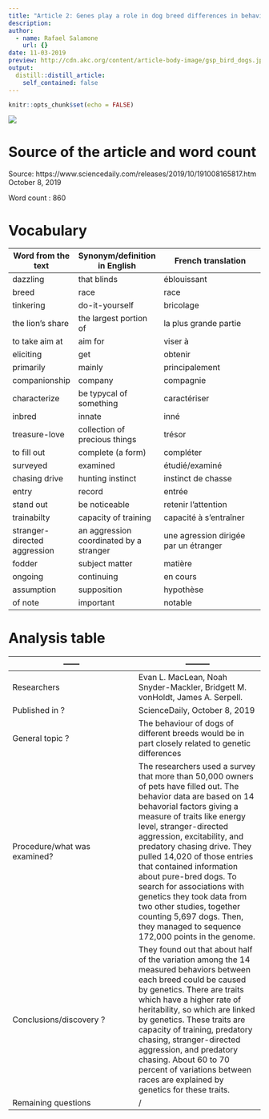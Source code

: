 ```yaml
---
title: "Article 2: Genes play a role in dog breed differences in behavior"
description: 
author:
  - name: Rafael Salamone
    url: {}
date: 11-03-2019
preview: http://cdn.akc.org/content/article-body-image/gsp_bird_dogs.jpg
output:
  distill::distill_article:
    self_contained: false
---
```


```r
knitr::opts_chunk$set(echo = FALSE)
```



![](http://cdn.akc.org/content/article-body-image/gsp_bird_dogs.jpg) 

# Source of the article and word count

Source: https://www.sciencedaily.com/releases/2019/10/191008165817.htm October 8, 2019

Word count : 860

# Vocabulary 
Word from the text | Synonym/definition in English | French translation
------------- | -------------|---------------------------------------------
dazzling| that blinds | éblouissant
breed | race | race
tinkering | do-it-yourself | bricolage
the lion's share | the largest portion of | la plus grande partie
to take aim at | aim for | viser à 
eliciting | get | obtenir 
primarily | mainly | principalement 
companionship | company | compagnie 
characterize | be typycal of something | caractériser
inbred | innate | inné
treasure-love | collection of precious things | trésor 
to fill out | complete (a form) | compléter 
surveyed | examined | étudié/examiné
chasing drive | hunting instinct | instinct de chasse
entry | record | entrée
stand out | be noticeable | retenir l'attention 
trainabilty | capacity of training | capacité à s'entraîner
stranger-directed aggression| an aggression coordinated by a stranger | une agression dirigée par un étranger
fodder | subject matter | matière 
ongoing | continuing | en cours
assumption | supposition | hypothèse
of note | important | notable
# Analysis table

------        | ---------
------------- | -------------
| Researchers | Evan L. MacLean, Noah Snyder-Mackler, Bridgett M. vonHoldt, James A. Serpell.
| Published in ? | ScienceDaily, October 8, 2019
| General topic ? | The behaviour of dogs of different breeds would be in part closely related to genetic differences 
| Procedure/what was examined? | The researchers used a survey that more than 50,000 owners of pets have filled out. The behavior data are based on 14 behavorial factors giving a measure of traits like energy level, stranger-directed aggression, excitability, and predatory chasing drive. They pulled 14,020 of those entries that contained information about pure-bred dogs. To search for associations with genetics they took data from two other studies, together counting 5,697 dogs. Then, they managed to sequence 172,000 points in the genome.
| Conclusions/discovery ? |  They found out that about half of the variation among the 14 measured behaviors between each breed could be caused by genetics. There are traits which have a higher rate of heritability, so which are linked by genetics. These traits are capacity of training, predatory chasing, stranger-directed aggression, and predatory chasing. About 60 to 70 percent of variations between races are explained by genetics for these traits.
| Remaining questions | / 
